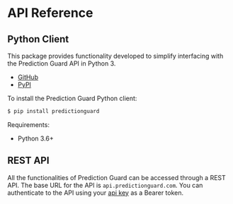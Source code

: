 # API Reference

## Python Client

This package provides functionality developed to simplify interfacing with the Prediction Guard API in Python 3.

- [GitHub](https://github.com/predictionguard/python-client)
- [PyPI](https://pypi.org/project/predictionguard/)

To install the Prediction Guard Python client:

```bash copy
$ pip install predictionguard
```

Requirements:

- Python 3.6+

## REST API

All the functionalities of Prediction Guard can be accessed through a REST API. The base URL for the API
is `api.predictionguard.com`. You can authenticate to the API using your 
[api key](https://website-prod-git-dev-predictionguard.vercel.app/app) as a Bearer token. 
